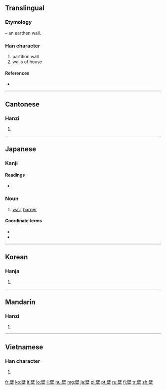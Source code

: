 ==Translingual==
===Etymology===
{{Han compound|土|t1=earth|辟|ls=psc|c1=s|c2=p}} – an earthen wall.

===Han character===
{{Han char|rn=32|rad=土|as=13|sn=16|four=7010<sub>4</sub>|canj=尸十土 (SJG)}}

# partition wall
# walls of house

====References====
* {{Han ref|kx=0240.100|dkj=05516|dj=0479.290|hdz=10494.080|uh=58C1|ud=22721|bh=BEC0|bd=48832}}

----

==Cantonese==

===Hanzi===
{{yue-hanzi|jyut=|y=bik1}}

# {{defn|lang=yue|sort=土13}}

----

==Japanese==

===Kanji===
{{ja-kanji|grade=c|rs=土13}}

====Readings====
* {{ja-readings|on=[[へき]] ([[heki]])|kun=[[かべ]] ([[kabe]])}}

===Noun===
{{ja-noun|k|hira=かべ|rom=kabe}}

# [[wall]], [[barrier]]

====Coordinate terms====
* {{term|床||[[floor]]|tr=[[ゆか]], [[yuka]]|lang=ja}}
* {{term|天井||[[ceiling]]|tr=[[てんじょう]], [[tenjō]]|lang=ja}}

----

==Korean==

===Hanja===
{{ko-hanja|hangeul=벽|rv=byeok|mr=pyŏk}}

# {{defn|lang=ko|sort=土13}}

----

==Mandarin==

===Hanzi===
{{cmn-hanzi|pin=[[bì]] ([[bi4]]), [[yǒng]] ([[yong3]])|wg=pi<sup>4</sup>, yung<sup>3</sup>}}

# {{defn|lang=cmn|sort=土13}}

----

==Vietnamese==

===Han character===
{{vi-hantu|[[bích]], [[bệch]], [[bịch]], [[vách]]|rs=土13}}

# {{defn|lang=vi|sort=土13}}

[[fr:壁]]
[[ko:壁]]
[[it:壁]]
[[lo:壁]]
[[li:壁]]
[[hu:壁]]
[[mg:壁]]
[[ja:壁]]
[[pl:壁]]
[[pt:壁]]
[[ru:壁]]
[[fi:壁]]
[[tr:壁]]
[[zh:壁]]
